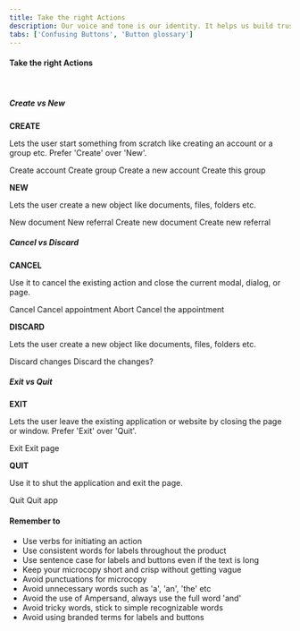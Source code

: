 ```yaml
---
title: Take the right Actions
description: Our voice and tone is our identity. It helps us build trust, connection and a memorable image for our brand. Use it to make the content distinct, effective and consistent for all products and features.
tabs: ['Confusing Buttons', 'Button glossary']
---
```


#### Take the right Actions

<br />

##### Create vs New

**CREATE**

Lets the user start something from scratch like creating an account or a group etc. Prefer 'Create' over 'New'.

<Rules>
  <DOs>
    <InlineMessage>
      <IconWrapper> Create account </IconWrapper>
    </InlineMessage>
    <InlineMessage>
      <IconWrapper> Create group </IconWrapper>
    </InlineMessage>
  </DOs>
  <DONTs>
    <InlineMessage>
      <IconWrapper iconType='error'>
        Create a new account
      </IconWrapper>
    </InlineMessage>
    <InlineMessage>
      <IconWrapper iconType='error'>
        Create this group
      </IconWrapper>
    </InlineMessage>
  </DONTs>
</Rules>

<br />

**NEW**

Lets the user create a new object like documents, files, folders etc.

<Rules>
  <DOs>
    <InlineMessage>
      <IconWrapper> New document </IconWrapper>
    </InlineMessage>
    <InlineMessage>
      <IconWrapper> New referral </IconWrapper>
    </InlineMessage>
  </DOs>
  <DONTs>
    <InlineMessage>
      <IconWrapper iconType='error'>
        Create new document
      </IconWrapper>
    </InlineMessage>
    <InlineMessage>
      <IconWrapper iconType='error'>
        Create new referral
      </IconWrapper>
    </InlineMessage>
  </DONTs>
</Rules>

<br />

##### Cancel vs Discard

**CANCEL**

Use it to cancel the existing action and close the current modal, dialog, or page.

<Rules>
  <DOs>
    <InlineMessage>
      <IconWrapper> Cancel </IconWrapper>
    </InlineMessage>
    <InlineMessage>
      <IconWrapper> Cancel appointment </IconWrapper>
    </InlineMessage>
  </DOs>
  <DONTs>
    <InlineMessage>
      <IconWrapper iconType='error'> Abort </IconWrapper>
    </InlineMessage>
    <InlineMessage>
      <IconWrapper iconType='error'>
        Cancel the appointment
      </IconWrapper>
    </InlineMessage>
  </DONTs>
</Rules>

<br />

**DISCARD**

Lets the user create a new object like documents, files, folders etc.

<Rules>
  <DOs>
    <InlineMessage>
      <IconWrapper> Discard changes </IconWrapper>
    </InlineMessage>
  </DOs>
  <DONTs>
    <InlineMessage>
      <IconWrapper iconType='error'>
        Discard the changes?
      </IconWrapper>
    </InlineMessage>
  </DONTs>
</Rules>

<br />

##### Exit vs Quit

**EXIT**

Lets the user leave the existing application or website by closing the page or window. Prefer 'Exit' over 'Quit'.

<Rules>
  <DOs>
    <InlineMessage>
      <IconWrapper> Exit </IconWrapper>
    </InlineMessage>
  </DOs>
  <DONTs>
    <InlineMessage>
      <IconWrapper iconType='error'>Exit page </IconWrapper>
    </InlineMessage>
  </DONTs>
</Rules>

<br />

**QUIT**

Use it to shut the application and exit the page.

<Rules>
  <DOs>
    <InlineMessage>
      <IconWrapper> Quit </IconWrapper>
    </InlineMessage>
  </DOs>
  <DONTs>
    <InlineMessage>
      <IconWrapper iconType='error'> Quit app </IconWrapper>
    </InlineMessage>
  </DONTs>
</Rules>

<br />

#### Remember to

<ul>
  <li>Use verbs for initiating an action</li>
  <li>
    Use consistent words for labels throughout the product
  </li>
  <li>
    Use sentence case for labels and buttons even if the
    text is long
  </li>
  <li>
    Keep your microcopy short and crisp without getting
    vague
  </li>
  <li>Avoid punctuations for microcopy</li>
  <li>
    Avoid unnecessary words such as 'a', 'an', 'the' etc
  </li>
  <li>
    Avoid the use of Ampersand, always use the full word
    'and'
  </li>
  <li>
    Avoid tricky words, stick to simple recognizable words
  </li>
  <li>Avoid using branded terms for labels and buttons</li>
</ul>
